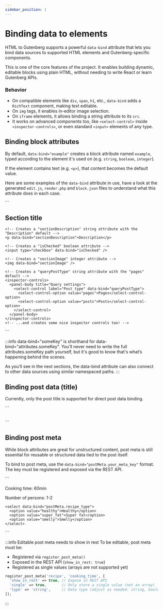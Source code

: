```yaml
---
sidebar_position: 1
---
```



# Binding data to elements

HTML to Gutenberg supports a powerful `data-bind` attribute that lets you bind data sources to supported HTML elements and Gutenberg-specific components.

This is one of the core features of the project. It enables building dynamic, editable blocks using plain HTML, without needing to write React or learn Gutenberg APIs.

### Behavior

- On compatible elements like `div`, `span`, `h1`, etc., `data-bind` adds a `RichText` component, making text editable.
- On `img` tags, it enables in-editor image selection.
- On `iframe` elements, it allows binding a string attribute to its `src`.
- It works on advanced components too, like `<select-control>` inside `<inspector-controls>`, or even standard `<input>` elements of any type.

## Binding block attributes

By default, `data-bind="example"` creates a block attribute named `example`, typed according to the element it's used on (e.g. `string`, `boolean`, `integer`).

If the element contains text (e.g. `<p>`), that content becomes the default value.

Here are some examples of the `data-bind` attribute in use, have a look at the generated `edit.js`, `render.php` and `block.json` files to understand what this attribute does in each case.

<CodeExample>
  ```
  <section>
    <!-- Creates a "sectionTitle" string attribute with the "Section title" default -->
    <h2 data-bind="sectionTitle">Section title</h2>

    <!-- Creates a "sectionDescription" string attribute with the "Description" default -->
    <p data-bind="sectionDescription">Description</p>

    <!-- Creates a "isChecked" boolean attribute -->
    <input type="checkbox" data-bind="isChecked" />

    <!-- Creates a "sectionImage" integer attribute -->
    <img data-bind="sectionImage" />

    <!-- Creates a "queryPostType" string attribute with the "pages" default -->
    <inspector-controls>
      <panel-body title="Query settings">
        <select-control label="Post type" data-bind="queryPostType">
          <select-control-option value="pages">Pages</select-control-option>
          <select-control-option value="posts">Posts</select-control-option>
        </select-control>
      </panel-body>
    </inspector-controls>
    <!-- ...and creates some nice inspector controls too! -->

  </section>
  ```
</CodeExample>

:::info data-bind="someKey" is shorthand for data-bind="attributes.someKey".
You’ll never need to write the full attributes.someKey path yourself, but it's good to know that's what’s happening behind the scenes.

As you’ll see in the next sections, the data-bind attribute can also connect to other data sources using similar namespaced paths.
:::

## Binding post data (title)

Currently, only the post title is supported for direct post data binding.

<CodeExample>
  ```
  <section class="hero">
    <!-- Displays and edits the post title -->
    <h1 class="hero__title" data-bind="post.title"></h1>
  </section>
  ```
</CodeExample>

## Binding post meta

While block attributes are great for unstructured content, post meta is still essential for reusable or structured data tied to the post itself.

To bind to post meta, use the `data-bind="postMeta.your_meta_key"` format. The key must be registered and exposed via the REST API.

<CodeExample>
  ```
  <section class="recipe">
    <!-- This will allow you to edit post meta in the editor -->
    <p>Cooking time: <span data-bind="postMeta.cooking_time">60min</span></p>
    <p>Number of persons: <span data-bind="postMeta.number_of_persons">1-2</span></p>

    <select data-bind="postMeta.recipe_type">
      <option value="healthy">Healthy</option>
      <option value="super_fat">Super fat</option>
      <option value="smelly">Smelly</option>
    </select>

  </section>
  ```
</CodeExample>

:::info Editable post meta needs to show in rest
To be editable, post meta must be:

- Registered via `register_post_meta()`
- Exposed in the REST API (`show_in_rest: true`)
- Registered as single values (arrays are not supported yet)

```php
register_post_meta('recipe', 'cooking_time', [
  'show_in_rest' => true, // Expose in REST API
  'single' => true,       // Only store a single value (not an array)
  'type' => 'string',     // Data type (adjust as needed: string, boolean, integer, etc.)
]);
```

:::
